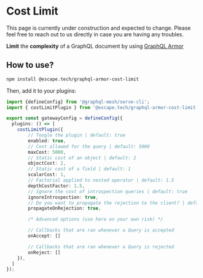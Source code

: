 
# Cost Limit

<Callout>
  This page is currently under construction and expected to change. Please feel free to reach out to
  us directly in case you are having any troubles.
</Callout>

**Limit** the **complexity** of a GraphQL document by using
[GraphQL Armor](https://escape.tech/graphql-armor/docs/plugins/cost-limit)

## How to use?

```sh npm2yarn
npm install @escape.tech/graphql-armor-cost-limit
```

Then, add it to your plugins:

```ts filename="mesh.config.ts"
import {defineConfig} from '@graphql-mesh/serve-cli';
import { costLimitPlugin } from '@escape.tech/graphql-armor-cost-limit';

export const gatewayConfig = defineConfig({
  plugins: () => [
    costLimitPlugin({
        // Toogle the plugin | default: true
        enabled: true,
        // Cost allowed for the query | default: 5000
        maxCost: 5000,
        // Static cost of an object | default: 2
        objectCost: 2,
        // Static cost of a field | default: 1
        scalarCost: 1,
        // Factorial applied to nested operator | default: 1.5
        depthCostFactor: 1.5,
        // Ignore the cost of introspection queries | default: true
        ignoreIntrospection: true,
        // Do you want to propagate the rejection to the client? | default: true
        propagateOnRejection: true,

        /* Advanced options (use here on your own risk) */

        // Callbacks that are ran whenever a Query is accepted
        onAccept: []

        // Callbacks that are ran whenever a Query is rejected
        onReject: []
    }),
  ]
});
```
